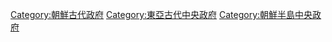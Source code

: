 [[Category:朝鮮古代政府|Category:朝鮮古代政府]]
[[Category:東亞古代中央政府|Category:東亞古代中央政府]]
[[Category:朝鮮半島中央政府|Category:朝鮮半島中央政府]]